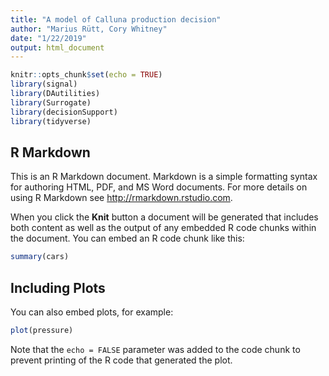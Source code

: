 ```yaml
---
title: "A model of Calluna production decision"
author: "Marius Rütt, Cory Whitney"
date: "1/22/2019"
output: html_document
---
```


```r
knitr::opts_chunk$set(echo = TRUE)
library(signal)
library(DAutilities)
library(Surrogate)
library(decisionSupport)
library(tidyverse)
```

## R Markdown

This is an R Markdown document. Markdown is a simple formatting syntax for authoring HTML, PDF, and MS Word documents. For more details on using R Markdown see <http://rmarkdown.rstudio.com>.

When you click the **Knit** button a document will be generated that includes both content as well as the output of any embedded R code chunks within the document. You can embed an R code chunk like this:

```r
summary(cars)
```

## Including Plots

You can also embed plots, for example:

```r
plot(pressure)
```

Note that the `echo = FALSE` parameter was added to the code chunk to prevent printing of the R code that generated the plot.

```r


```

